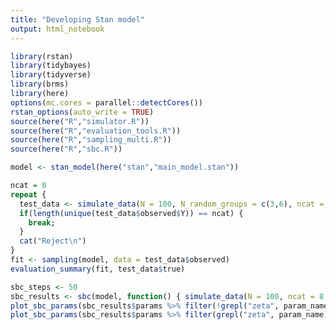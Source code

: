 ---
title: "Developing Stan model"
output: html_notebook
---


```{r}
library(rstan)
library(tidybayes)
library(tidyverse)
library(brms)
library(here)
options(mc.cores = parallel::detectCores())
rstan_options(auto_write = TRUE)
source(here("R","simulator.R"))
source(here("R","evaluation_tools.R"))
source(here("R","sampling_multi.R"))
source(here("R","sbc.R"))

```

```{r}
model <- stan_model(here("stan","main_model.stan"))
```


```{r}
ncat = 8
repeat {
  test_data <- simulate_data(N = 100, N_random_groups = c(3,6), ncat = ncat, N_monotonic = 1)
  if(length(unique(test_data$observed$Y)) == ncat) {
    break;
  }
  cat("Reject\n")
}
fit <- sampling(model, data = test_data$observed)
evaluation_summary(fit, test_data$true)
```

```{r}
sbc_steps <- 50
sbc_results <- sbc(model, function() { simulate_data(N = 100, ncat = 8, N_random_groups = c(3,5),  N_monotonic = 1)}, N_steps = sbc_steps)
plot_sbc_params(sbc_results$params %>% filter(!grepl("zeta", param_name)))
plot_sbc_params(sbc_results$params %>% filter(grepl("zeta", param_name)))

```


